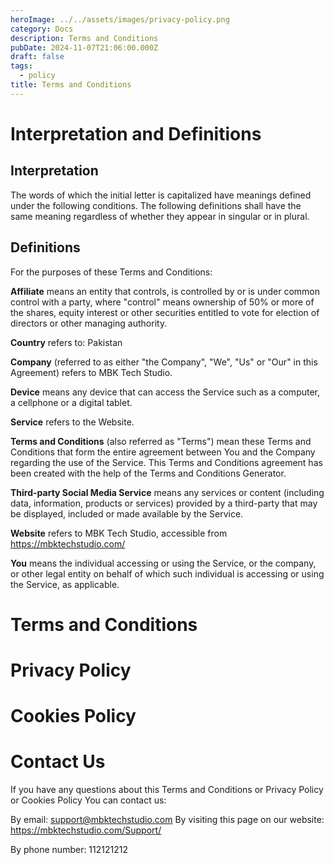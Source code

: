 ```yaml
---
heroImage: ../../assets/images/privacy-policy.png
category: Docs
description: Terms and Conditions
pubDate: 2024-11-07T21:06:00.000Z
draft: false
tags:
  - policy
title: Terms and Conditions
---
```

# Interpretation and Definitions

## Interpretation

The words of which the initial letter is capitalized have meanings defined under the following conditions. The following definitions shall have the same meaning regardless of whether they appear in singular or in plural.

## Definitions

For the purposes of these Terms and Conditions:

 **Affiliate** means an entity that controls, is controlled by or is under common control with a party, where "control" means ownership of 50% or more of the shares, equity interest or other securities entitled to vote for election of directors or other managing authority.

 **Country** refers to: Pakistan

 **Company** (referred to as either "the Company", "We", "Us" or "Our" in this Agreement) refers to MBK Tech Studio.

 **Device** means any device that can access the Service such as a computer, a cellphone or a digital tablet.

 **Service** refers to the Website.

 **Terms and Conditions** (also referred as "Terms") mean these Terms and Conditions that form the entire agreement between You and the Company regarding the use of the Service. This Terms and Conditions agreement has been created with the help of the Terms and Conditions Generator.

 **Third-party Social Media Service** means any services or content (including data, information, products or services) provided by a third-party that may be displayed, included or made available by the Service.

 **Website** refers to MBK Tech Studio, accessible from <https://mbktechstudio.com/>

 **You** means the individual accessing or using the Service, or the company, or other legal entity on behalf of which such individual is accessing or using the Service, as applicable.

# Terms and Conditions

# Privacy Policy

# Cookies Policy

# Contact Us

If you have any questions about this Terms and Conditions or Privacy Policy or Cookies Policy You can contact us:

By email: [support@mbktechstudio.com](mailto:support@mbktechstudio.com)
 By visiting this page on our website: <https://mbktechstudio.com/Support/>

 By phone number: 112121212
